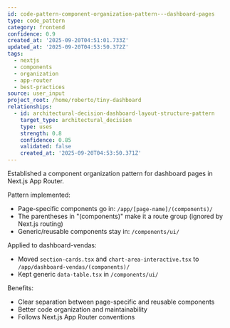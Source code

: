 ```yaml
---
id: code-pattern-component-organization-pattern---dashboard-pages
type: code_pattern
category: frontend
confidence: 0.9
created_at: '2025-09-20T04:51:01.733Z'
updated_at: '2025-09-20T04:53:50.372Z'
tags:
  - nextjs
  - components
  - organization
  - app-router
  - best-practices
source: user_input
project_root: /home/roberto/tiny-dashboard
relationships:
  - id: architectural-decision-dashboard-layout-structure-pattern
    target_type: architectural_decision
    type: uses
    strength: 0.8
    confidence: 0.85
    validated: false
    created_at: '2025-09-20T04:53:50.371Z'
---
```


Established a component organization pattern for dashboard pages in Next.js App Router.

Pattern implemented:

- Page-specific components go in: `/app/[page-name]/(components)/`
- The parentheses in "(components)" make it a route group (ignored by Next.js routing)
- Generic/reusable components stay in: `/components/ui/`

Applied to dashboard-vendas:

- Moved `section-cards.tsx` and `chart-area-interactive.tsx` to `/app/dashboard-vendas/(components)/`
- Kept generic `data-table.tsx` in `/components/ui/`

Benefits:

- Clear separation between page-specific and reusable components
- Better code organization and maintainability
- Follows Next.js App Router conventions
